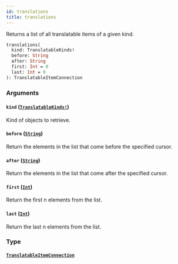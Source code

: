 ```yaml
---
id: translations
title: translations
---
```


Returns a list of all translatable items of a given kind.

```graphql
translations(
  kind: TranslatableKinds!
  before: String
  after: String
  first: Int = 0
  last: Int = 0
): TranslatableItemConnection

```

### Arguments

#### `kind` ([`TranslatableKinds!`](/developer/api-reference/enums/translatable-kinds.mdx))

Kind of objects to retrieve.

#### `before` ([`String`](/developer/api-reference/scalars/string.mdx))

Return the elements in the list that come before the specified cursor.

#### `after` ([`String`](/developer/api-reference/scalars/string.mdx))

Return the elements in the list that come after the specified cursor.

#### `first` ([`Int`](/developer/api-reference/scalars/int.mdx))

Return the first n elements from the list.

#### `last` ([`Int`](/developer/api-reference/scalars/int.mdx))

Return the last n elements from the list.

### Type

#### [`TranslatableItemConnection`](/developer/api-reference/objects/translatable-item-connection.mdx)
